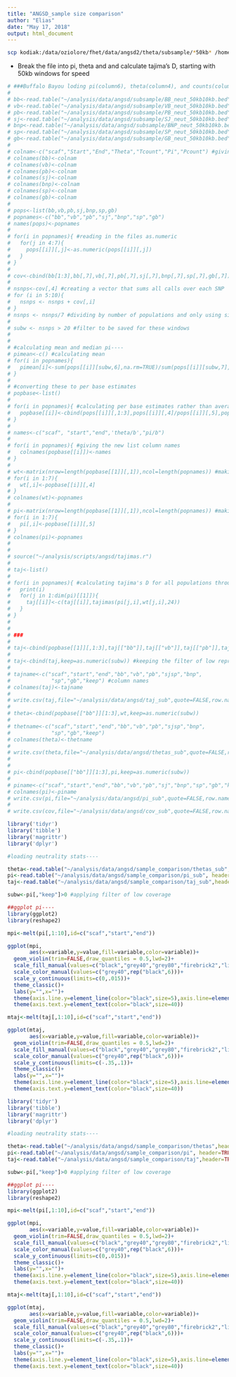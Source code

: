 ```yaml
---
title: "ANGSD_sample size comparison"
author: "Elias"
date: "May 17, 2018"
output: html_document
---
```

```bash
scp kodiak:/data/oziolore/fhet/data/angsd2/theta/subsample/*50kb* /home/elias/analysis/data/angsd/subsample/

```

* Break the file into pi, theta and and calculate tajima's D, starting with 50kb windows for speed

```r
# ###Buffalo Bayou loding pi(column6), theta(column4), and counts(columns 5,7)
# 
# bb<-read.table("~/analysis/data/angsd/subsample/BB_neut_50kb10kb.bed",stringsAsFactors=FALSE) #reading in all files
# vb<-read.table("~/analysis/data/angsd/subsample/VB_neut_50kb10kb.bed",stringsAsFactors=FALSE)
# pb<-read.table("~/analysis/data/angsd/subsample/PB_neut_50kb10kb.bed",stringsAsFactors=FALSE)
# sj<-read.table("~/analysis/data/angsd/subsample/SJ_neut_50kb10kb.bed",stringsAsFactors=FALSE)
# bnp<-read.table("~/analysis/data/angsd/subsample/BNP_neut_50kb10kb.bed",stringsAsFactors=FALSE)
# sp<-read.table("~/analysis/data/angsd/subsample/SP_neut_50kb10kb.bed",stringsAsFactors=FALSE)
# gb<-read.table("~/analysis/data/angsd/subsample/GB_neut_50kb10kb.bed",stringsAsFactors=FALSE)
# 
# colnam<-c("scaf","Start","End","Theta","Tcount","Pi","Pcount") #giving them column names
# colnames(bb)<-colnam
# colnames(vb)<-colnam
# colnames(pb)<-colnam
# colnames(sj)<-colnam
# colnames(bnp)<-colnam
# colnames(sp)<-colnam
# colnames(gb)<-colnam
# 
# pops<-list(bb,vb,pb,sj,bnp,sp,gb)
# popnames<-c("bb","vb","pb","sj","bnp","sp","gb")
# names(pops)<-popnames
# 
# for(i in popnames){ #reading in the files as.numeric
#   for(j in 4:7){
#     pops[[i]][,j]<-as.numeric(pops[[i]][,j])
#   }
# }
# 
# cov<-cbind(bb[1:3],bb[,7],vb[,7],pb[,7],sj[,7],bnp[,7],sp[,7],gb[,7]) #creating a vector of coverage of each statistic call
# 
# nsnps<-cov[,4] #creating a vector that sums all calls over each SNP
# for (i in 5:10){
#   nsnps <- nsnps + cov[,i]
# }
# nsnps <- nsnps/7 #dividing by number of populations and only using sites that have at least 20 SNPS used over the window per population
# 
# subw <- nsnps > 20 #filter to be saved for these windows
# 
# 
# #calculating mean and median pi----
# pimean<-c() #calculating mean
# for(i in popnames){
#   pimean[i]<-sum(pops[[i]][subw,6],na.rm=TRUE)/sum(pops[[i]][subw,7],na.rm=TRUE)
# }
# 
# #converting these to per base estimates
# popbase<-list()
# 
# for(i in popnames){ #calculating per base estimates rather than averaged estimates over the windows we have
#   popbase[[i]]<-cbind(pops[[i]][,1:3],pops[[i]][,4]/pops[[i]][,5],pops[[i]][,6]/pops[[i]][,7])
# }
# 
# names<-c("scaf", "start","end",'theta/b',"pi/b")
# 
# for(i in popnames){ #giving the new list column names
#   colnames(popbase[[i]])<-names
# }
# 
# wt<-matrix(nrow=length(popbase[[1]][,1]),ncol=length(popnames)) #making a matrix of Waterson's theta values
# for(i in 1:7){
#   wt[,i]<-popbase[[i]][,4]
# }
# colnames(wt)<-popnames
# 
# pi<-matrix(nrow=length(popbase[[1]][,1]),ncol=length(popnames)) #making a matrix of pi values
# for(i in 1:7){
#   pi[,i]<-popbase[[i]][,5]
# }
# colnames(pi)<-popnames
# 
# 
# source("~/analysis/scripts/angsd/tajimas.r")
# 
# taj<-list()
# 
# for(i in popnames){ #calculating tajima's D for all populations through a function in r; takes forever
#   print(i)
#   for(j in 1:dim(pi)[[1]]){
#     taj[[i]]<-c(taj[[i]],tajimas(pi[j,i],wt[j,i],24))
#   }
# }
# 
# 
# ###
# 
# taj<-cbind(popbase[[1]][,1:3],taj[["bb"]],taj[["vb"]],taj[["pb"]],taj[["sj"]],taj[["bnp"]],taj[["sp"]],taj[["gb"]]) #binding into a dataframe
# 
# taj<-cbind(taj,keep=as.numeric(subw)) #keeping the filter of low representation bases
# 
# tajname<-c("scaf","start","end","bb","vb","pb","sjsp","bnp",
#             "sp","gb","keep") #column names
# colnames(taj)<-tajname
# 
# write.csv(taj,file="~/analysis/data/angsd/taj_sub",quote=FALSE,row.names=FALSE) #writing tajima's d
# 
# theta<-cbind(popbase[["bb"]][1:3],wt,keep=as.numeric(subw))
# 
# thetname<-c("scaf","start","end","bb","vb","pb","sjsp","bnp",
#             "sp","gb","keep")
# colnames(theta)<-thetname
# 
# write.csv(theta,file="~/analysis/data/angsd/thetas_sub",quote=FALSE,row.names=FALSE)
# 
# 
# pi<-cbind(popbase[["bb"]][1:3],pi,keep=as.numeric(subw))
# 
# piname<-c("scaf","start","end","bb","vb","pb","sj","bnp","sp","gb","keep")
# colnames(pi)<-piname
# write.csv(pi,file="~/analysis/data/angsd/pi_sub",quote=FALSE,row.names=FALSE)
# 
# write.csv(cov,file="~/analysis/data/angsd/cov_sub",quote=FALSE,row.names = FALSE)

```

```r
library('tidyr')
library('tibble')
library('magrittr')
library('dplyr')

#loading neutrality stats----

theta<-read.table("~/analysis/data/angsd/sample_comparison/thetas_sub",header=TRUE, sep=',') #reading in summary statistics
pi<-read.table("~/analysis/data/angsd/sample_comparison/pi_sub", header=TRUE, sep=',')
taj<-read.table("~/analysis/data/angsd/sample_comparison/taj_sub",header=TRUE, sep=',')

subw<-pi[,"keep"]>0 #applying filter of low coverage

##ggplot pi----
library(ggplot2)
library(reshape2)

mpi<-melt(pi[,1:10],id=c("scaf","start","end"))

ggplot(mpi,
       aes(x=variable,y=value,fill=variable,color=variable))+
  geom_violin(trim=FALSE,draw_quantiles = 0.5,lwd=2)+
  scale_fill_manual(values=c("black","grey40","grey80","firebrick2","lightpink","cadetblue1","cadetblue3"))+
  scale_color_manual(values=c("grey40",rep("black",6)))+
  scale_y_continuous(limits=c(0,.015))+
  theme_classic()+
  labs(y="",x="")+
  theme(axis.line.y=element_line(color="black",size=5),axis.line=element_line(color="black",size=5))+
  theme(axis.text.y=element_text(color="black",size=40))

mtaj<-melt(taj[,1:10],id=c("scaf","start","end"))

ggplot(mtaj,
       aes(x=variable,y=value,fill=variable,color=variable))+
  geom_violin(trim=FALSE,draw_quantiles = 0.5,lwd=2)+
  scale_fill_manual(values=c("black","grey40","grey80","firebrick2","lightpink","cadetblue1","cadetblue3"))+
  scale_color_manual(values=c("grey40",rep("black",6)))+
  scale_y_continuous(limits=c(-.35,.1))+
  theme_classic()+
  labs(y="",x="")+
  theme(axis.line.y=element_line(color="black",size=5),axis.line=element_line(color="black",size=5))+
  theme(axis.text.y=element_text(color="black",size=40))

``` 


```r
library('tidyr')
library('tibble')
library('magrittr')
library('dplyr')

#loading neutrality stats----

theta<-read.table("~/analysis/data/angsd/sample_comparison/thetas",header=TRUE, sep=',') #reading in summary statistics
pi<-read.table("~/analysis/data/angsd/sample_comparison/pi", header=TRUE, sep=',')
taj<-read.table("~/analysis/data/angsd/sample_comparison/taj",header=TRUE, sep=',')

subw<-pi[,"keep"]>0 #applying filter of low coverage

##ggplot pi----
library(ggplot2)
library(reshape2)

mpi<-melt(pi[,1:10],id=c("scaf","start","end"))

ggplot(mpi,
       aes(x=variable,y=value,fill=variable,color=variable))+
  geom_violin(trim=FALSE,draw_quantiles = 0.5,lwd=2)+
  scale_fill_manual(values=c("black","grey40","grey80","firebrick2","lightpink","cadetblue1","cadetblue3"))+
  scale_color_manual(values=c("grey40",rep("black",6)))+
  scale_y_continuous(limits=c(0,.015))+
  theme_classic()+
  labs(y="",x="")+
  theme(axis.line.y=element_line(color="black",size=5),axis.line=element_line(color="black",size=5))+
  theme(axis.text.y=element_text(color="black",size=40))

mtaj<-melt(taj[,1:10],id=c("scaf","start","end"))

ggplot(mtaj,
       aes(x=variable,y=value,fill=variable,color=variable))+
  geom_violin(trim=FALSE,draw_quantiles = 0.5,lwd=2)+
  scale_fill_manual(values=c("black","grey40","grey80","firebrick2","lightpink","cadetblue1","cadetblue3"))+
  scale_color_manual(values=c("grey40",rep("black",6)))+
  scale_y_continuous(limits=c(-.35,.1))+
  theme_classic()+
  labs(y="",x="")+
  theme(axis.line.y=element_line(color="black",size=5),axis.line=element_line(color="black",size=5))+
  theme(axis.text.y=element_text(color="black",size=40))
```